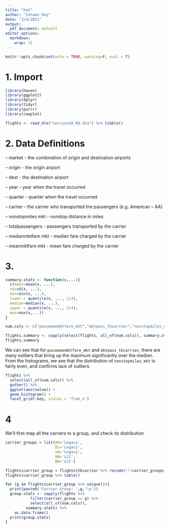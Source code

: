 ```yaml
---
title: "hw1"
author: "Ishaan Dey"
date: "2/4/2021"
output:
  pdf_document: default
editor_options:
  markdown:
    wrap: 72
---
```


```r
knitr::opts_chunk$set(echo = TRUE, warning=F, eval = T)
```

# 1. Import

```r
library(haven)
library(ggplot2)
library(dplyr)
library(tidyr)
library(purrr)
library(cowplot)
```

```r
flights <- read_dta("version10_RA.dta") %>% tibble()
```

# 2. Data Definitions

-- market - the combination of origin and destination airports

-- origin - the origin airport

-- dest - the destination airport

-- year - year when the travel occurred

-- quarter - quarter when the travel occurred

-- carrier - the carrier who transported the passengers (e.g. American
-- AA)

-- nonstopmiles mkt - nonstop distance in miles

-- totalpassengers - passengers transported by the carrier

-- medianmktfare mkt - median fare charged by the carrier

-- meanmktfare mkt - mean fare charged by the carrier

# 3.

```r
summary.stats <- function(x,...){
  c(mean=mean(x, ...),
  sd=sd(x, ...),
  min=min(x, ...),
  lower = quantile(x, ..., 1/4),
  median=median(x, ...),
  upper = quantile(x, ..., 3/4),
  max=max(x,...))
}

num.cols <- c("passmeanmktfare_mkt","mktpass_tkcarrier","nonstopmiles_mkt")

flights.summary <- sapply(select(flights, all_of(num.cols)), summary.stats) %>% as.data.frame()
flights.summary 
```

We can see that for `passmeanmktfare_mkt` and `mktpass_tkcarrier`, there
are many outliers that bring up the maximum significantly over the
median. From the histograms, we see that the distribution of
`nonstopmiles_mkt` is fairly even, and confirms lack of outliers.

```r
flights %>% 
  select(all_of(num.cols)) %>%
  gather() %>%
  ggplot(aes(value)) + 
  geom_histogram() +
  facet_grid(~key, scales = 'free_x')
```

# 4

We'll first map all the carriers to a group, and check its distribution

```r
carrier_groups = list(AA='Legacy',
                      DL='Legacy',
                      UA='Legacy',
                      WN='LCC',
                      B6='LCC')

flights$carrier_group = flights$tkcarrier %>% recode(!!!carrier_groups, .default='Other')
flights$carrier_group %>% table()
```

```r

for (g in flights$carrier_group %>% unique()){
  print(paste0('Carrier Group: ',g,'\n'))
  group.stats <- sapply(flights %>% 
           filter(carrier_group == g) %>% 
           select(all_of(num.cols)), 
         summary.stats) %>%
    as.data.frame()
  print(group.stats) 
}
```
